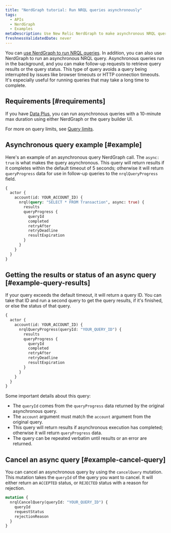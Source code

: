 ```yaml
---
title: "NerdGraph tutorial: Run NRQL queries asynchronously"
tags:
  - APIs
  - NerdGraph
  - Examples
metaDescription: Use New Relic NerdGraph to make asynchronous NRQL queries that have longer query duration limits.
freshnessValidatedDate: never
---
```


You can [use NerdGraph to run NRQL queries](/docs/apis/nerdgraph/examples/nerdgraph-nrql-tutorial). In addition, you can also use NerdGraph to run an asynchronous NRQL query. Asynchronous queries run in the background, and you can make follow-up requests to retrieve query results or the query status. This type of query avoids a query being interrupted by issues like browser timeouts or HTTP connection timeouts. It's especially useful for running queries that may take a long time to complete.

## Requirements [#requirements]

If you have [Data Plus](/docs/accounts/accounts-billing/new-relic-one-pricing-billing/data-ingest-billing#data-plus), you can run asynchronous queries with a 10-minute max duration using either NerdGraph or the query builder UI.

For more on query limits, see [Query limits](/docs/query-your-data/nrql-new-relic-query-language/get-started/rate-limits-nrql-queries/#query-duration).

## Asynchronous query example [#example]

Here's an example of an asynchronous query NerdGraph call. The `async: true` is what makes the query asynchronous. This query will return results if it completes within the default timeout of 5 seconds; otherwise it will return `queryProgress` data for use in follow-up queries to the `nrqlQueryProgress` field.

```graphql
{
  actor {
    account(id: YOUR_ACCOUNT_ID) {
      nrql(query: "SELECT * FROM Transaction", async: true) {
        results
        queryProgress {
          queryId
          completed
          retryAfter
          retryDeadline
          resultExpiration
        }
      }
    }
  }
}
```

## Getting the results or status of an async query [#example-query-results]

If your query exceeds the default timeout, it will return a query ID. You can take that ID and run a second query to get the query results, if it's finished, or else the status of that query.

```graphql
{
  actor {
    account(id: YOUR_ACCOUNT_ID) {
      nrqlQueryProgress(queryId: "YOUR_QUERY_ID") {
        results
        queryProgress {
          queryId
          completed
          retryAfter
          retryDeadline
          resultExpiration
        }
      }
    }
  }
}
```

Some important details about this query:

* The `queryId` comes from the `queryProgress` data returned by the original asynchronous query.
* The `account` argument must match the `account` argument from the original query.
* This query will return results if asynchronous execution has completed; otherwise it will return `queryProgress` data.
* The query can be repeated verbatim until results or an error are returned.

## Cancel an async query [#example-cancel-query]

You can cancel an asynchronous query by using the `cancelQuery` mutation. This mutation takes the `queryId` of the
query you want to cancel. It will either return an `ACCEPTED` status, or `REJECTED` status with a reason for rejection.

```graphql
mutation {
  nrqlCancelQuery(queryId: "YOUR_QUERY_ID") {
    queryId
    requestStatus
    rejectionReason
  }
}
```
